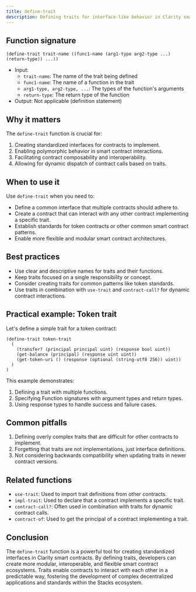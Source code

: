 ```yaml
---
title: define-trait
description: Defining traits for interface-like behavior in Clarity smart contracts.
---
```


## Function signature

```clarity
(define-trait trait-name ((func1-name (arg1-type arg2-type ...) (return-type)) ...))
```

- Input: 
  - `trait-name`: The name of the trait being defined
  - `func1-name`: The name of a function in the trait
  - `arg1-type, arg2-type, ...`: The types of the function's arguments
  - `return-type`: The return type of the function
- Output: Not applicable (definition statement)

## Why it matters

The `define-trait` function is crucial for:

1. Creating standardized interfaces for contracts to implement.
2. Enabling polymorphic behavior in smart contract interactions.
3. Facilitating contract composability and interoperability.
4. Allowing for dynamic dispatch of contract calls based on traits.

## When to use it

Use `define-trait` when you need to:

- Define a common interface that multiple contracts should adhere to.
- Create a contract that can interact with any other contract implementing a specific trait.
- Establish standards for token contracts or other common smart contract patterns.
- Enable more flexible and modular smart contract architectures.

## Best practices

- Use clear and descriptive names for traits and their functions.
- Keep traits focused on a single responsibility or concept.
- Consider creating traits for common patterns like token standards.
- Use traits in combination with `use-trait` and `contract-call?` for dynamic contract interactions.

## Practical example: Token trait

Let's define a simple trait for a token contract:

```clarity
(define-trait token-trait
  (
    (transfer? (principal principal uint) (response bool uint))
    (get-balance (principal) (response uint uint))
    (get-token-uri () (response (optional (string-utf8 256)) uint))
  )
)
```

This example demonstrates:
1. Defining a trait with multiple functions.
2. Specifying Function signatures with argument types and return types.
3. Using response types to handle success and failure cases.

## Common pitfalls

1. Defining overly complex traits that are difficult for other contracts to implement.
2. Forgetting that traits are not implementations, just interface definitions.
3. Not considering backwards compatibility when updating traits in newer contract versions.

## Related functions

- `use-trait`: Used to import trait definitions from other contracts.
- `impl-trait`: Used to declare that a contract implements a specific trait.
- `contract-call?`: Often used in combination with traits for dynamic contract calls.
- `contract-of`: Used to get the principal of a contract implementing a trait.

## Conclusion

The `define-trait` function is a powerful tool for creating standardized interfaces in Clarity smart contracts. By defining traits, developers can create more modular, interoperable, and flexible smart contract ecosystems. Traits enable contracts to interact with each other in a predictable way, fostering the development of complex decentralized applications and standards within the Stacks ecosystem.
